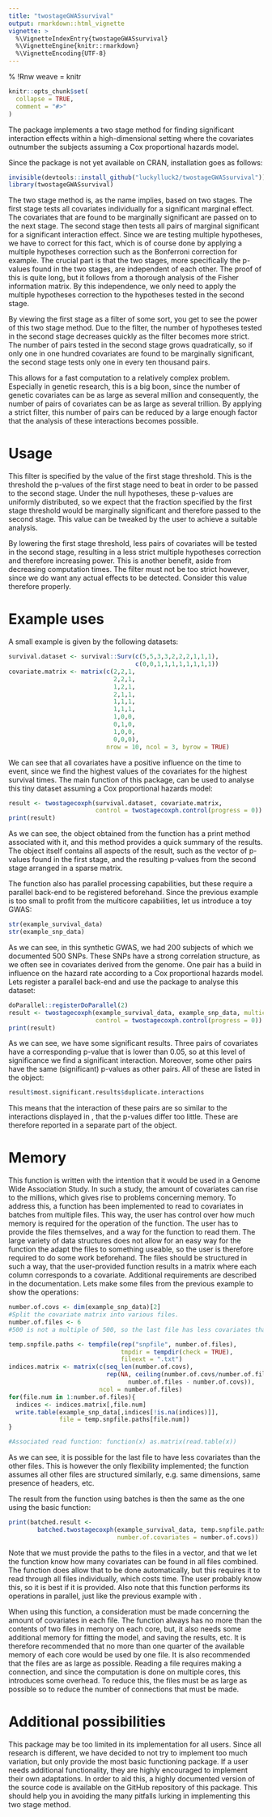 ```yaml
---
title: "twostageGWASsurvival"
output: rmarkdown::html_vignette
vignette: >
  %\VignetteIndexEntry{twostageGWASsurvival}
  %\VignetteEngine{knitr::rmarkdown}
  %\VignetteEncoding{UTF-8}
---
```


% !Rnw weave = knitr

```r
knitr::opts_chunk$set(
  collapse = TRUE,
  comment = "#>"
)
```

The package implements a two stage method for finding significant interaction effects within a high-dimensional setting where the covariates outnumber the subjects assuming a Cox proportional hazards model.

Since the package is not yet available on CRAN, installation goes as follows:
  

```r
invisible(devtools::install_github("luckylluck2/twostageGWASsurvival"))
library(twostageGWASsurvival)
```



The two stage method is, as the name implies, based on two stages. The first stage tests all covariates individually for a significant marginal effect. The covariates that are found to be marginally significant are passed on to the next stage. The second stage then tests all pairs of marginal significant for a significant interaction effect. Since we are testing multiple hypotheses, we have to correct for this fact, which is of course done by applying a multiple hypotheses correction such as the Bonferroni correction for example. The crucial part is that the two stages, more specifically the p-values found in the two stages, are independent of each other. The proof of this is quite long, but it follows from a thorough analysis of the Fisher information matrix. By this independence, we only need to apply the multiple hypotheses correction to the hypotheses tested in the second stage.

By viewing the first stage as a filter of some sort, you get to see the power of this two stage method. Due to the filter, the number of hypotheses tested in the second stage decreases quickly as the filter becomes more strict. The number of pairs tested in the second stage grows quadratically, so if only one in one hundred covariates are found to be marginally significant, the second stage tests only one in every ten thousand pairs.

This allows for a fast computation to a relatively complex problem. Especially in genetic research, this is a big boon, since the number of genetic covariates can be as large as several million and consequently, the number of pairs of covariates can be as large as several trillion. By applying a strict filter, this number of pairs can be reduced by a large enough factor that the analysis of these interactions becomes possible.

# Usage

This filter is specified by the value of the first stage threshold. This is the threshold the p-values of the first stage need to beat in order to be passed to the second stage. Under the null hypotheses, these p-values are uniformly distributed, so we expect that the fraction specified by the first stage threshold would be marginally significant and therefore passed to the second stage. This value can be tweaked by the user to achieve a suitable analysis.

By lowering the first stage threshold, less pairs of covariates will be tested in the second stage, resulting in a less strict multiple hypotheses correction and therefore increasing power. This is another benefit, aside from decreasing computation times. The filter must not be too strict however, since we do want any actual effects to be detected. Consider this value therefore properly.

# Example uses

A small example is given by the following datasets:
  
```r
survival.dataset <- survival::Surv(c(5,5,3,3,2,2,2,1,1,1),
                                   c(0,0,1,1,1,1,1,1,1,1))
covariate.matrix <- matrix(c(2,2,1,
                             2,2,1,
                             1,2,1,
                             2,1,1,
                             1,1,1,
                             1,1,1,
                             1,0,0,
                             0,1,0,
                             1,0,0,
                             0,0,0),
                           nrow = 10, ncol = 3, byrow = TRUE)
```

We can see that all covariates have a positive influence on the time to event, since we find the highest values of the covariates for the highest survival times. The main function of this package, \code{twostagecoxph} can be used to analyse this tiny dataset assuming a Cox proportional hazards model:
  
```r
result <- twostagecoxph(survival.dataset, covariate.matrix,
                        control = twostagecoxph.control(progress = 0))
print(result)
```

As we can see, the object obtained from the function has a print method associated with it, and this method provides a quick summary of the results. The object itself contains all aspects of the result, such as the vector of p-values found in the first stage, and the resulting p-values from the second stage arranged in a sparse matrix.

The function also has parallel processing capabilities, but these require a parallel back-end to be registered beforehand. Since the previous example is too small to profit from the multicore capabilities, let us introduce a toy GWAS:
  
```r
str(example_survival_data)
str(example_snp_data)
```

As we can see, in this synthetic GWAS, we had 200 subjects of which we documented 500 SNPs. These SNPs have a strong correlation structure, as we often see in covariates derived from the genome. One pair has a build in influence on the hazard rate according to a Cox proportional hazards model. Lets register a parallel back-end and use the package to analyse this dataset:
  
```r
doParallel::registerDoParallel(2)
result <- twostagecoxph(example_survival_data, example_snp_data, multicore = TRUE,
                        control = twostagecoxph.control(progress = 0))
print(result)
```

As we can see, we have some significant results. Three pairs of covariates have a corresponding p-value that is lower than 0.05, so at this level of significance we find a significant interaction. Moreover, some other pairs have the same (significant) p-values as other pairs. All of these are listed in the \code{result} object:
  
```r
result$most.significant.results$duplicate.interactions
```

This means that the interaction of these pairs are so similar to the interactions displayed in \code{result}, that the p-values differ too little. These are therefore reported in a separate part of the object.

# Memory

This function is written with the intention that it would be used in a Genome Wide Association Study. In such a study, the amount of covariates can rise to the millions, which gives rise to problems concerning memory. To address this, a function has been implemented to read to covariates in batches from multiple files. This way, the user has control over how much memory is required for the operation of the function. The user has to provide the files themselves, and a way for the function to read them. The large variety of data structures does not allow for an easy way for the function the adapt the files to something useable, so the user is therefore required to do some work beforehand. The files should be structured in such a way, that the user-provided function results in a matrix where each column corresponds to a covariate. Additional requirements are described in the documentation. Lets make some files from the previous example to show the operations:
  
```r
number.of.covs <- dim(example_snp_data)[2]
#Split the covariate matrix into various files.
number.of.files <- 6 
#500 is not a multiple of 500, so the last file has less covariates than the other ones

temp.snpfile.paths <- tempfile(rep("snpfile", number.of.files),
                               tmpdir = tempdir(check = TRUE),
                               fileext = ".txt")
indices.matrix <- matrix(c(seq_len(number.of.covs),
                           rep(NA, ceiling(number.of.covs/number.of.files)*
                                 number.of.files - number.of.covs)),
                         ncol = number.of.files)
for(file.num in 1:number.of.files){
  indices <- indices.matrix[,file.num]
  write.table(example_snp_data[,indices[!is.na(indices)]], 
              file = temp.snpfile.paths[file.num])
}

#Associated read function: function(x) as.matrix(read.table(x))
```

As we can see, it is possible for the last file to have less covariates than the other files. This is however the only flexibility implemented; the function assumes all other files are structured similarly, e.g. same dimensions, same presence of headers, etc.

The result from the function using batches is then the same as the one using the basic function:
  
```r
print(batched.result <- 
        batched.twostagecoxph(example_survival_data, temp.snpfile.paths,
                              number.of.covariates = number.of.covs))
```

Note that we must provide the paths to the files in a vector, and that we let the function know how many covariates can be found in all files combined. The function does allow that to be done automatically, but this requires it to read through all files individually, which costs time. The user probably know this, so it is best if it is provided. Also note that this function performs its operations in parallel, just like the previous example with \code{multicore = TRUE}.

When using this function, a consideration must be made concerning the amount of covariates in each file. The function always has no more than the contents of two files in memory on each core, but, it also needs some additional memory for fitting the model, and saving the results, etc. It is therefore recommended that no more than one quarter of the available memory of each core would be used by one file. It is also recommended that the files are as large as possible. Reading a file requires making a connection, and since the computation is done on multiple cores, this introduces some overhead. To reduce this, the files must be as large as possible so to reduce the number of connections that must be made.

# Additional possibilities

This package may be too limited in its implementation for all users. Since all research is different, we have decided to not try to implement too much variation, but only provide the most basic functioning package. If a user needs additional functionality, they are highly encouraged to implement their own adaptations. In order to aid this, a highly documented version of the source code is available on the GitHub repository of this package. This should help you in avoiding the many pitfalls lurking in implementing this two stage method.
